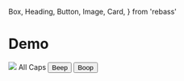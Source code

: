   Box,
  Heading,
  Button,
  Image,
  Card,
} from 'rebass'

# Demo

<Box
  p={4}
  bg='muted'>
  <Image
    src='https://jxnblk.com/avatar.png'
    variant='avatar'
  />
  <Heading mb={3} variant='caps'>All Caps</Heading>
  <Button mr={3}>
    Beep
  </Button>
  <Button variant='secondary'>
    Boop
  </Button>
</Box>


